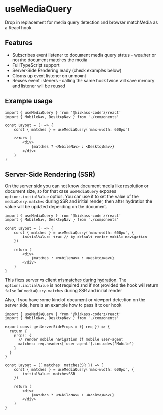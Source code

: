 # useMediaQuery

Drop in replacement for media query detection and browser matchMedia as a React hook.

## Features

-   Subscribes event listener to document media query status - weather or not the document matches the media
-   Full TypeScript support
-   Server-Side Rendering ready (check examples below)
-   Cleans up event listener on unmount
-   Reuses event listeners - calling the same hook twice will save memory and listener will be reused

## Example usage

```tsx
import { useMediaQuery } from '@kickass-coderz/react'
import { MobileNav, DesktopNav } from './components'

const Layout = () => {
    const { matches } = useMediaQuery('max-width: 600px')

    return (
        <div>
            {matches ? <MobileNav> : <DesktopNav>}
        </div>
    )
}
```

## Server-Side Rendering (SSR)

On the server side you can not know document media like resolution or document size, so for that case `useMediaQuery` exposes `options.initialValue` option. You can use it to set the value of the `mediaQuery.matches` during SSR and initial render, then after hydration the value will be updated depending on the document.

```tsx
import { useMediaQuery } from '@kickass-coderz/react'
import { MobileNav, DesktopNav } from './components'

const Layout = () => {
    const { matches } = useMediaQuery('max-width: 600px', {
        initialValue: true // by default render mobile navigation
    })

    return (
        <div>
            {matches ? <MobileNav> : <DesktopNav>}
        </div>
    )
}
```

This fixes server vs client [mismatches during hydration](https://nextjs.org/docs/messages/react-hydration-error). The `options.initialValue` is not required and if not provided the hook will return `false` for `mediaQuery.matches` during SSR and initial render.

Also, if you have some kind of document or viewport detection on the server side, here is an example how to pass it to our hook:

```tsx
import { useMediaQuery } from '@kickass-coderz/react'
import { MobileNav, DesktopNav } from './components'

export const getServerSideProps = ({ req }) => {
  return {
    props: {
      // render mobile navigation if mobile user-agent
      matches: req.headers['user-agent'].includes('Mobile')
    }
  }
}

const Layout = ({ matches: matchesSSR }) => {
    const { matches } = useMediaQuery('max-width: 600px', {
        initialValue: matchesSSR
    })

    return (
        <div>
            {matches ? <MobileNav> : <DesktopNav>}
        </div>
    )
}
```
